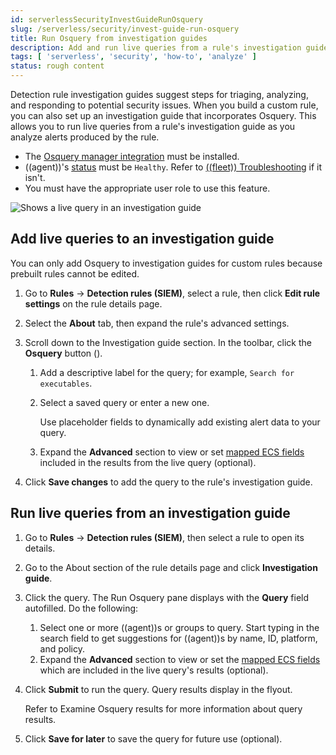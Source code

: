 ```yaml
---
id: serverlessSecurityInvestGuideRunOsquery
slug: /serverless/security/invest-guide-run-osquery
title: Run Osquery from investigation guides
description: Add and run live queries from a rule's investigation guide.
tags: [ 'serverless', 'security', 'how-to', 'analyze' ]
status: rough content
---
```



<RoughContent />

<div id="invest-guide-run-osquery"></div>

Detection rule investigation guides suggest steps for triaging, analyzing, and responding to potential security issues. When you build a custom rule, you can also set up an investigation guide that incorporates Osquery. This allows you to run live queries from a rule's investigation guide as you analyze alerts produced by the rule.

<DocCallOut title="Requirements">

* The [Osquery manager integration](((kibana-ref))/manage-osquery-integration.html) must be installed.
* ((agent))'s [status](((fleet-guide))/monitor-elastic-agent.html) must be `Healthy`. Refer to [((fleet)) Troubleshooting](((fleet-guide))/fleet-troubleshooting.html) if it isn't.
* You must have the appropriate user role to use this feature.

</DocCallOut>

![Shows a live query in an investigation guide](../images/invest-guide-run-osquery/-osquery-osquery-investigation-guide.png)

<div id="add-live-queries-ig"></div>

## Add live queries to an investigation guide

<DocCallOut title="Note">
You can only add Osquery to investigation guides for custom rules because prebuilt rules cannot be edited.
</DocCallOut>

1. Go to **Rules** -> **Detection rules (SIEM)**, select a rule, then click **Edit rule settings** on the rule details page.
1. Select the **About** tab, then expand the rule's advanced settings.
1. Scroll down to the Investigation guide section. In the toolbar, click the **Osquery** button (<DocImage alt="Click the Osquery button" size="20px" url="../images/invest-guide-run-osquery/-osquery-osquery-button.png" />).
    1. Add a descriptive label for the query; for example, `Search for executables`.
    1. Select a saved query or enter a new one.

        <DocCallOut title="Tip">
        Use <DocLink id="serverlessSecurityOsqueryPlaceholderFields">placeholder fields</DocLink> to dynamically add existing alert data to your query.
        </DocCallOut>

    1. Expand the **Advanced** section to view or set [mapped ECS fields](((kibana-ref))/osquery.html#osquery-map-fields) included in the results from the live query (optional).

        <DocImage size="l" url="../images/invest-guide-run-osquery/-osquery-setup-osquery-investigation-guide.png" alt="Shows results from running a query from an investigation guide" />

1. Click **Save changes** to add the query to the rule's investigation guide.

<div id="run-live-queries-ig"></div>

## Run live queries from an investigation guide

1. Go to **Rules** -> **Detection rules (SIEM)**, then select a rule to open its details.
1. Go to the About section of the rule details page and click **Investigation guide**.
1. Click the query. The Run Osquery pane displays with the **Query** field autofilled. Do the following:
    1. Select one or more ((agent))s or groups to query. Start typing in the search field to get suggestions for ((agent))s by name, ID, platform, and policy.
    1. Expand the **Advanced** section to view or set the [mapped ECS fields](((kibana-ref))/osquery.html#osquery-map-fields) which are included in the live query's results (optional).
1. Click **Submit** to run the query. Query results display in the flyout.

    <DocCallOut title="Note">
    Refer to <DocLink id="serverlessSecurityViewOsqueryResults">Examine Osquery results</DocLink> for more information about query results.
    </DocCallOut>

1. Click **Save for later** to save the query for future use (optional).

    <DocImage size="xl" url="../images/invest-guide-run-osquery/-osquery-run-query-investigation-guide.png" alt="Shows results from running a query from an investigation guide" />

